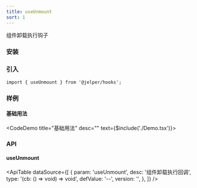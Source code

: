 ```yaml
---
title: useUnmount
sort: 1
---
```


组件卸载执行钩子


### 安装

<ImportTabs name="@jelper/hooks" />

### 引入

``` tsx
import { useUnmount } from '@jelper/hooks';
```

### 样例

#### 基础用法
<CodeDemo title="基础用法" desc="" text={$include('./Demo.tsx')}><Demo /></CodeDemo>

### API

#### useUnmount

<ApiTable
  dataSource={[
    {
      param: 'useUnmount',
      desc: '组件卸载执行回调',
      type: '(cb: () => void) => void',
      defValue: '--',
      version: '',
    },
  ]}
/>
